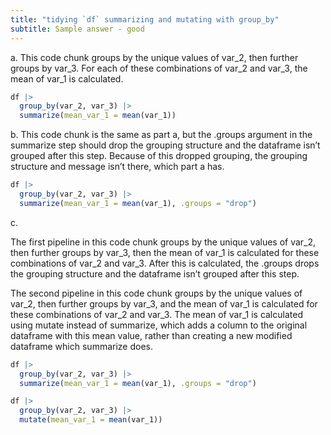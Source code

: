 ```yaml
---
title: "tidying `df` summarizing and mutating with group_by"
subtitle: Sample answer - good
---
```


a\. This code chunk groups by the unique values of var_2, then further groups by var_3. For each of these combinations of var_2 and var_3, the mean of var_1 is calculated. 

```r
df |>
  group_by(var_2, var_3) |>
  summarize(mean_var_1 = mean(var_1))
```

b\. This code chunk is the same as part a, but the .groups argument in the summarize step should drop the grouping structure and the dataframe isn't grouped after this step. Because of this dropped grouping, the grouping structure and message isn't there, which part a has. 

```r
df |>
  group_by(var_2, var_3) |>
  summarize(mean_var_1 = mean(var_1), .groups = "drop")
```

c\.

The first pipeline in this code chunk groups by the unique values of var_2, then further groups by var_3, then the mean of var_1 is calculated for these combinations of var_2 and var_3. After this is calculated, the .groups drops the grouping structure and the dataframe isn't grouped after this step. 

The second pipeline in this code chunk groups by the unique values of var_2, then further groups by var_3, and the mean of var_1 is calculated for these combinations of var_2 and var_3. The mean of var_1 is calculated using mutate instead of summarize, which adds a column to the original dataframe with this mean value, rather than creating a new modified dataframe which summarize does. 

```r
df |>
  group_by(var_2, var_3) |>
  summarize(mean_var_1 = mean(var_1), .groups = "drop")

df |>
  group_by(var_2, var_3) |>
  mutate(mean_var_1 = mean(var_1))
```
